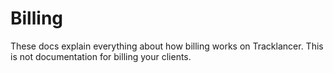 # Billing

These docs explain everything about how billing works on Tracklancer. This is not documentation for billing your clients.